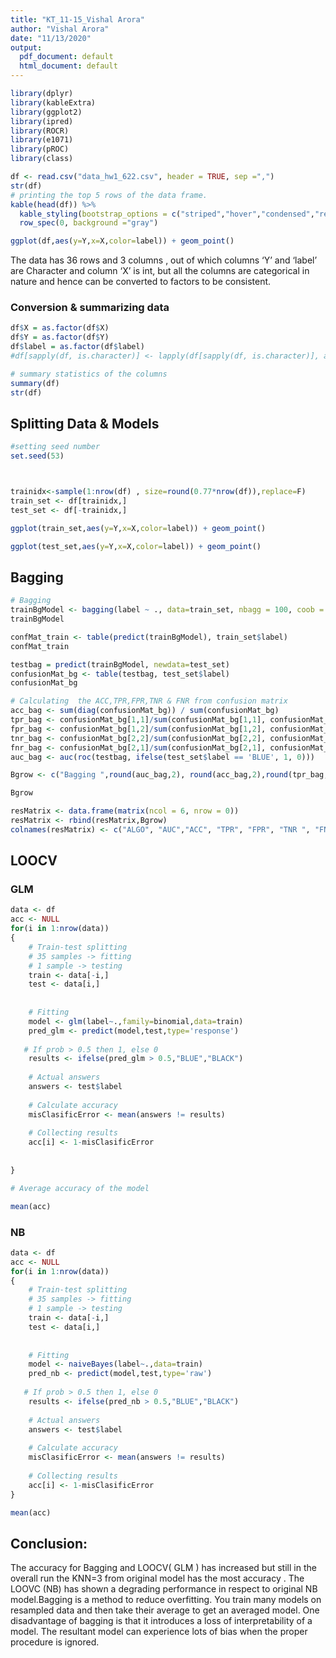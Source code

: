 ---
title: "KT_11-15_Vishal Arora"
author: "Vishal Arora"
date: "11/13/2020"
output:
  pdf_document: default
  html_document: default
---


```{r echo=FALSE, message=FALSE, warning=FALSE, paged.print=FALSE}
library(dplyr)
library(kableExtra)
library(ggplot2)
library(ipred)
library(ROCR)
library(e1071)
library(pROC)
library(class)
```


```{r}



df <- read.csv("data_hw1_622.csv", header = TRUE, sep =",") 
str(df)
# printing the top 5 rows of the data frame.
kable(head(df)) %>% 
  kable_styling(bootstrap_options = c("striped","hover","condensed","responsive"),full_width   = F,position = "left",font_size = 12) %>%
  row_spec(0, background ="gray") 

ggplot(df,aes(y=Y,x=X,color=label)) + geom_point()
```
The data has 36 rows and 3 columns , out of which columns 'Y' and 'label' are Character and column 'X' is int, but all the columns are categorical in nature and hence can be converted to factors  to be consistent.                                                                         

### Conversion & summarizing data                                                           


```{r}
df$X = as.factor(df$X)
df$Y = as.factor(df$Y)
df$label = as.factor(df$label)
#df[sapply(df, is.character)] <- lapply(df[sapply(df, is.character)], as.factor)

# summary statistics of the columns
summary(df)
str(df)
```

## Splitting Data & Models                                             
```{r}
#setting seed number
set.seed(53)



trainidx<-sample(1:nrow(df) , size=round(0.77*nrow(df)),replace=F) 
train_set <- df[trainidx,]
test_set <- df[-trainidx,]

ggplot(train_set,aes(y=Y,x=X,color=label)) + geom_point()

ggplot(test_set,aes(y=Y,x=X,color=label)) + geom_point()


```
                                    
## Bagging                                                

```{r}
# Bagging
trainBgModel <- bagging(label ~ ., data=train_set, nbagg = 100, coob = TRUE)
trainBgModel

confMat_train <- table(predict(trainBgModel), train_set$label)
confMat_train

testbag = predict(trainBgModel, newdata=test_set)
confusionMat_bg <- table(testbag, test_set$label)
confusionMat_bg


```

```{r}
# Calculating  the ACC,TPR,FPR,TNR & FNR from confusion matrix
acc_bag <- sum(diag(confusionMat_bg)) / sum(confusionMat_bg)
tpr_bag <- confusionMat_bg[1,1]/sum(confusionMat_bg[1,1], confusionMat_bg[2,1])
fpr_bag <- confusionMat_bg[1,2]/sum(confusionMat_bg[1,2], confusionMat_bg[2,2])
tnr_bag <- confusionMat_bg[2,2]/sum(confusionMat_bg[2,2], confusionMat_bg[1,2]) 
fnr_bag <- confusionMat_bg[2,1]/sum(confusionMat_bg[2,1], confusionMat_bg[1,1])
auc_bag <- auc(roc(testbag, ifelse(test_set$label == 'BLUE', 1, 0)))

Bgrow <- c("Bagging ",round(auc_bag,2), round(acc_bag,2),round(tpr_bag,2),round(fpr_bag,2), round(tnr_bag,2),round(fnr_bag,2))

Bgrow

resMatrix <- data.frame(matrix(ncol = 6, nrow = 0))
resMatrix <- rbind(resMatrix,Bgrow)
colnames(resMatrix) <- c("ALGO", "AUC","ACC", "TPR", "FPR", "TNR ", "FNR")

```
                                             
## LOOCV                      

### GLM                       

```{r  message=FALSE, warning=FALSE, paged.print=FALSE}

data <- df
acc <- NULL
for(i in 1:nrow(data))
{
    # Train-test splitting
    # 35 samples -> fitting
    # 1 sample -> testing
    train <- data[-i,]
    test <- data[i,]
    
    
    # Fitting
    model <- glm(label~.,family=binomial,data=train)
    pred_glm <- predict(model,test,type='response')
   
   # If prob > 0.5 then 1, else 0
    results <- ifelse(pred_glm > 0.5,"BLUE","BLACK")
    
    # Actual answers
    answers <- test$label
   
    # Calculate accuracy
    misClasificError <- mean(answers != results)
    
    # Collecting results
    acc[i] <- 1-misClasificError
    
    
}

# Average accuracy of the model

mean(acc)


```
                                        

### NB                                   

```{r message=FALSE, warning=FALSE, paged.print=FALSE}

data <- df
acc <- NULL
for(i in 1:nrow(data))
{
    # Train-test splitting
    # 35 samples -> fitting
    # 1 sample -> testing
    train <- data[-i,]
    test <- data[i,]
    
    
    # Fitting
    model <- naiveBayes(label~.,data=train)
    pred_nb <- predict(model,test,type='raw')
   
   # If prob > 0.5 then 1, else 0
    results <- ifelse(pred_nb > 0.5,"BLUE","BLACK")
    
    # Actual answers
    answers <- test$label
   
    # Calculate accuracy
    misClasificError <- mean(answers != results)
    
    # Collecting results
    acc[i] <- 1-misClasificError
}

mean(acc)
```
## Conclusion:

 The accuracy for Bagging and LOOCV( GLM ) has increased but still in the overall run the KNN=3 from original model has the most accuracy . The LOOVC (NB) has shown a degrading performance in respect to original NB model.Bagging is a method to reduce overfitting. You train many models on resampled data and then take their average to get an averaged model. One disadvantage of bagging is that it introduces a loss of interpretability of a model. The resultant model can experience lots of bias when the proper procedure is ignored. 
 
 
